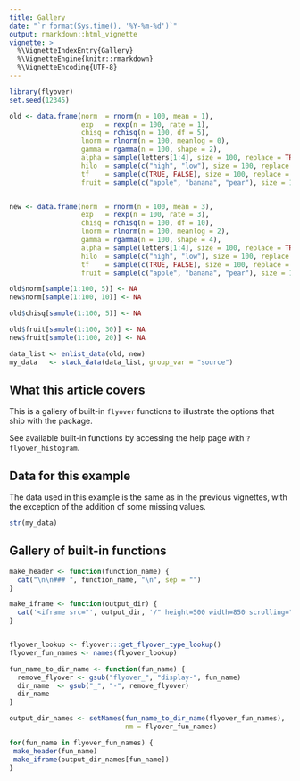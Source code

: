 ```yaml
---
title: Gallery
date: "`r format(Sys.time(), '%Y-%m-%d')`"
output: rmarkdown::html_vignette
vignette: >
  %\VignetteIndexEntry{Gallery}
  %\VignetteEngine{knitr::rmarkdown}
  %\VignetteEncoding{UTF-8}
---
```


```r
library(flyover)
set.seed(12345)

old <- data.frame(norm  = rnorm(n = 100, mean = 1),
                  exp   = rexp(n = 100, rate = 1),
                  chisq = rchisq(n = 100, df = 5),
                  lnorm = rlnorm(n = 100, meanlog = 0),
                  gamma = rgamma(n = 100, shape = 2),
                  alpha = sample(letters[1:4], size = 100, replace = TRUE, prob = c(1, 2, 3, 4)),
                  hilo  = sample(c("high", "low"), size = 100, replace = TRUE, prob = c(1, 2)),
                  tf    = sample(c(TRUE, FALSE), size = 100, replace = TRUE, prob = c(1, 1)),
                  fruit = sample(c("apple", "banana", "pear"), size = 100, replace = TRUE, prob = c(1, 2, 3)))


new <- data.frame(norm  = rnorm(n = 100, mean = 3),
                  exp   = rexp(n = 100, rate = 3),
                  chisq = rchisq(n = 100, df = 10),
                  lnorm = rlnorm(n = 100, meanlog = 2),
                  gamma = rgamma(n = 100, shape = 4),
                  alpha = sample(letters[1:4], size = 100, replace = TRUE, prob = c(4, 3, 2, 1)),
                  hilo  = sample(c("high", "low"), size = 100, replace = TRUE, prob = c(2, 1)),
                  tf    = sample(c(TRUE, FALSE), size = 100, replace = TRUE, prob = c(1, 3)),
                  fruit = sample(c("apple", "banana", "pear"), size = 100, replace = TRUE, prob = c(3, 2, 1)))

old$norm[sample(1:100, 5)] <- NA
new$norm[sample(1:100, 10)] <- NA

old$chisq[sample(1:100, 5)] <- NA

old$fruit[sample(1:100, 30)] <- NA
new$fruit[sample(1:100, 20)] <- NA

data_list <- enlist_data(old, new)
my_data   <- stack_data(data_list, group_var = "source")
```


## What this article covers

This is a gallery of built-in `flyover` functions to illustrate the options that ship with the package.

See available built-in functions by accessing the help page with `?flyover_histogram`.


## Data for this example

The data used in this example is the same as in the previous vignettes, with the exception of the addition of some missing values.


```r
str(my_data)
```


## Gallery of built-in functions

```r
make_header <- function(function_name) {
  cat("\n\n### ", function_name, "\n", sep = "")
}

make_iframe <- function(output_dir) {
  cat('<iframe src="', output_dir, '/" height=500 width=850 scrolling="no" frameborder="0" webkitallowfullscreen="true" mozallowfullscreen="true" allowfullscreen="true"></iframe>', sep = "")
}


flyover_lookup <- flyover:::get_flyover_type_lookup()
flyover_fun_names <- names(flyover_lookup)

fun_name_to_dir_name <- function(fun_name) {
  remove_flyover <- gsub("flyover_", "display-", fun_name)
  dir_name  <- gsub("_", "-", remove_flyover)
  dir_name
}

output_dir_names <- setNames(fun_name_to_dir_name(flyover_fun_names),
                             nm = flyover_fun_names)
```


```r
for(fun_name in flyover_fun_names) {
 make_header(fun_name)
 make_iframe(output_dir_names[fun_name])
}
```
